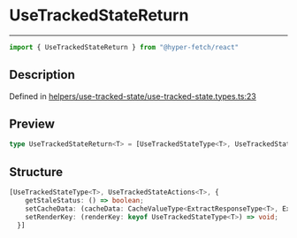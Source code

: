 

# UseTrackedStateReturn

<div class="api-docs__separator" data-reactroot="">

---

</div><div class="api-docs__import" data-reactroot="">

```ts
import { UseTrackedStateReturn } from "@hyper-fetch/react"
```

</div><div class="api-docs__section">

## Description

</div><div class="api-docs__description"><span class="api-docs__do-not-parse">



</span></div><p class="api-docs__definition">

Defined in [helpers/use-tracked-state/use-tracked-state.types.ts:23](https://github.com/BetterTyped/hyper-fetch/blob/3f01c37e/packages/react/src/helpers/use-tracked-state/use-tracked-state.types.ts#L23)

</p><div class="api-docs__section">

## Preview

</div><div class="api-docs__preview type single">

```ts
type UseTrackedStateReturn<T> = [UseTrackedStateType<T>, UseTrackedStateActions<T>, { getStaleStatus: () => boolean; setCacheData: (cacheData: CacheValueType<ExtractResponseType<T>, ExtractErrorType<T>>) => void; setRenderKey: (renderKey: keyof UseTrackedStateType<T>) => void }];
```

</div><div class="api-docs__section">

## Structure

</div><div class="api-docs__returns">

```ts
[UseTrackedStateType<T>, UseTrackedStateActions<T>, {
    getStaleStatus: () => boolean;
    setCacheData: (cacheData: CacheValueType<ExtractResponseType<T>, ExtractErrorType<T>>) => void;
    setRenderKey: (renderKey: keyof UseTrackedStateType<T>) => void;
  }]
```

</div>
